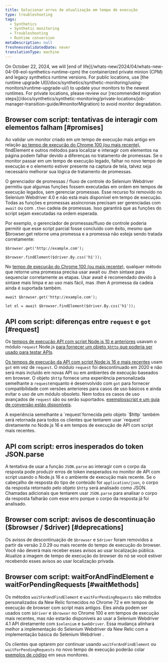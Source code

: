 ```yaml
---
title: Solucionar erros de atualização em tempo de execução
type: troubleshooting
tags:
  - Synthetics
  - Synthetic monitoring
  - Troubleshooting
  - Runtime conversion
metaDescription: null
freshnessValidatedDate: never
translationType: machine
---
```


<Callout variant="important">
  On October 22, 2024, we will [end of life](/whats-new/2024/04/whats-new-04-09-eol-synthetics-runtime-cpm) the containerized private minion (CPM) and legacy synthetics runtime versions. For public locations, use [the runtime upgrade UI](/docs/synthetics/synthetic-monitoring/using-monitors/runtime-upgrade-ui/) to update your monitors to the newest runtimes. For private locations, please review our [recommended migration steps](/docs/synthetics/synthetic-monitoring/private-locations/job-manager-transition-guide/#monitorMigration) to avoid monitor degradation.
</Callout>

## Browser com script: tentativas de interagir com elementos falham [#promises]

Ao validar um monitor criado em um tempo de execução mais antigo em relação [ao tempo de execução do Chrome 100 (ou mais recente)](/docs/synthetics/synthetic-monitoring/scripting-monitors/synthetic-scripted-browser-reference-monitor-versions-chrome-100), findElement e outros métodos para localizar e interagir com elementos na página podem falhar devido a diferenças no tratamento de promessas. Se o monitor passar em um tempo de execução legado, falhar no novo tempo de execução e o elemento estiver presente na captura de tela, talvez seja necessário melhorar sua lógica de tratamento de promessas.

O gerenciador de promessas / fluxo de controle do Selenium Webdriver permitiu que algumas funções fossem executadas em ordem em tempos de execução legados, sem gerenciar promessas. Esse recurso foi removido no Selenium Webdriver 4.0 e não está mais disponível em tempo de execução. Todas as funções e promessas assíncronas precisam ser gerenciadas com `await` ou com `.then` cadeia de promessas. Isso garantirá que as funções do script sejam executadas na ordem esperada.

Por exemplo, o gerenciador de promessas/fluxo de controle poderia permitir que esse script parcial fosse concluído com êxito, mesmo que $browser.get retorne uma promessa e a promessa não esteja sendo tratada corretamente:

```
$browser.get('http://example.com');

$browser.findElement($driver.By.css('h1'));
```

No [tempo de execução do Chrome 100 (ou mais recente)](/docs/synthetics/synthetic-monitoring/scripting-monitors/synthetic-scripted-browser-reference-monitor-versions-chrome-100), qualquer método que retorne uma promessa precisa usar await ou .then sintaxe para sequenciar corretamente as etapas. Usar await é recomendado devido à sintaxe mais limpa e ao uso mais fácil, mas .then A promessa da cadeia ainda é suportada também.

```
await $browser.get('http://example.com');

let el = await $browser.findElement($driver.By.css('h1'));
```

## API com script: diferenças entre `request` e `got` [#request]

Os [tempos de execução API com script Node.js 10 e anteriores](/docs/synthetics/synthetic-monitoring/using-monitors/manage-monitor-runtimes/#dependencies) usavam o módulo `request` Node.js [para fornecer um objeto `$http` que poderia ser usado para testar APIs](/docs/synthetics/synthetic-monitoring/scripting-monitors/write-synthetic-api-tests-legacy/).

[Os tempos de execução da API com script Node.js 16 e mais recentes](/docs/synthetics/synthetic-monitoring/using-monitors/manage-monitor-runtimes/#apidependencies) usam `got` em vez de `request`. O módulo `request` foi descontinuado em 2020 e não será mais incluído em novas API ou em ambientes de execução baseados em browser. O objeto `$http` fornece uma experiência personalizada semelhante a `request`enquanto é desenvolvido com `got` para fornecer compatibilidade com versões anteriores para casos de uso básicos e ainda evitar o uso de um módulo obsoleto. Nem todos os casos de uso avançados de `request` são ou serão suportados. [exemplosscript e um guia de conversão estão disponíveis](/docs/synthetics/synthetic-monitoring/scripting-monitors/write-synthetic-api-tests/).

<Callout variant="tip">
  A experiência semelhante a `request`fornecida pelo objeto `$http` também será retornada para todos os clientes que tentarem usar `request` diretamente no Node.js 16 e em tempos de execução de API com script mais recentes.
</Callout>

## API com script: erros inesperados do token JSON.parse

A tentativa de usar a função `JSON.parse` ao interagir com o corpo da resposta pode produzir erros de token inesperados no monitor de API com script usando o Node.js 16 e o ambiente de execução mais recente. Se o cabeçalho de resposta do tipo de conteúdo for `application/json`, o corpo da resposta retornado pelo objeto `$http` será analisado como JSON. Chamadas adicionais que tentarem usar `JSON.parse` para analisar o corpo da resposta falharão com esse erro porque o corpo da resposta já foi analisado.

## Browser com script: avisos de descontinuação ($browser / $driver) [#deprecations]

Os avisos de descontinuação de `$browser` e `$driver` foram removidos a partir da versão 2.0.29 ou mais recente do tempo de execução do browser. Você não deverá mais receber esses avisos ao usar localização pública. Atualize a imagem de tempo de execução do browser do nó se você estiver recebendo esses avisos ao usar localização privada.

## Browser com script: waitForAndFindElement e waitForPendingRequests [#waitMethods]

Os métodos `waitForAndFindElement` e `waitForPendingRequests` são métodos personalizados da New Relic fornecidos no Chrome 72 e em tempos de execução de browser com script mais antigos. Eles ainda podem ser usados com `$driver` e `$browser` no Chrome 100 e em tempos de execução mais recentes, mas não estarão disponíveis ao usar a Selenium Webdriver 4.1 API diretamente com `$selenium` e `$webDriver`. Essa mudança alinhará melhor a implementação do Selenium Webdriver da New Relic com a implementação básica do Selenium Webdriver .

Os clientes que optarem por continuar usando `waitForAndFindElement` ou `waitForPendingRequests` no novo tempo de execução poderão colar [exemplos de código](/docs/synthetics/synthetic-monitoring/scripting-monitors/synthetic-scripted-browser-reference-monitor-versions-chrome-100/#waitForAndFindElement) em seus monitores.